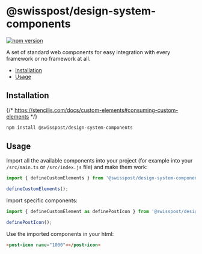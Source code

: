 
<Meta of={GettingStartedStories} />

# @swisspost/design-system-components

[![npm version](https://badge.fury.io/js/@swisspost%2Fdesign-system-components.svg)](https://badge.fury.io/js/@swisspost%2Fdesign-system-components)

A set of standard web components for easy integration with every framework or no framework at all.

<ul>
  <li><a href="#installation" target="_self">Installation</a></li>
  <li><a href="#usage" target="_self">Usage</a></li>
</ul>

## Installation

{/* https://stenciljs.com/docs/custom-elements#consuming-custom-elements */}

```bash dark
npm install @swisspost/design-system-components
```

## Usage

Import all the available components into your project (for example into your `/src/main.ts` or `/src/index.js` file) and make them work:

```js dark
import { defineCustomElements } from '@swisspost/design-system-components/loader';

defineCustomElements();
```

Import specific components:

```ts dark
import { defineCustomElement as definePostIcon } from '@swisspost/design-system-components/dist/components/post-icon';

definePostIcon();
```

Use the imported components in your html:

```html dark
<post-icon name="1000"></post-icon>
```
